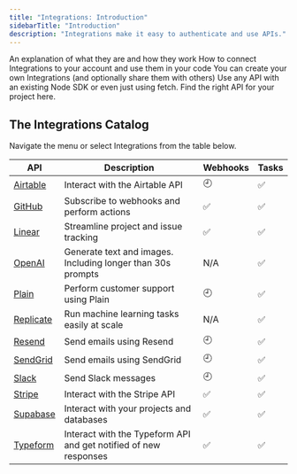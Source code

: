 ```yaml
---
title: "Integrations: Introduction"
sidebarTitle: "Introduction"
description: "Integrations make it easy to authenticate and use APIs."
---
```


<CardGroup>
  <Card
    title="What are Integrations?"
    icon="circle-question"
    href="/documentation/concepts/integrations"
  >
    An explanation of what they are and how they work
  </Card>
  <Card
    title="How to use Integrations"
    icon="gears"
    href="/documentation/guides/using-integrations"
  >
    How to connect Integrations to your account and use them in your code
  </Card>
  <Card title="How to create your own Integrations" icon="paintbrush" href="/integrations/create">
    You can create your own Integrations (and optionally share them with others)
  </Card>
  <Card title="API catalog with code examples" icon="code" href="https://trigger.dev/apis">
    Use any API with an existing Node SDK or even just using fetch. Find the right API for your
    project here.
  </Card>
</CardGroup>

## The Integrations Catalog

Navigate the menu or select Integrations from the table below.

| API                                       | Description                                                      | Webhooks | Tasks |
| ----------------------------------------- | ---------------------------------------------------------------- | -------- | ----- |
| [Airtable](/integrations/apis/airtable)   | Interact with the Airtable API                                   | 🕘       | ✅    |
| [GitHub](/integrations/apis/github)       | Subscribe to webhooks and perform actions                        | ✅       | ✅    |
| [Linear](/integrations/apis/linear)       | Streamline project and issue tracking                            | ✅       | ✅    |
| [OpenAI](/integrations/apis/openai)       | Generate text and images. Including longer than 30s prompts      | N/A      | ✅    |
| [Plain](/integrations/apis/plain)         | Perform customer support using Plain                             | 🕘       | ✅    |
| [Replicate](/integrations/apis/replicate) | Run machine learning tasks easily at scale                       | N/A      | ✅    |
| [Resend](/integrations/apis/resend)       | Send emails using Resend                                         | 🕘       | ✅    |
| [SendGrid](/integrations/apis/sendgrid)   | Send emails using SendGrid                                       | 🕘       | ✅    |
| [Slack](/integrations/apis/slack)         | Send Slack messages                                              | 🕘       | ✅    |
| [Stripe](/integrations/apis/stripe)       | Interact with the Stripe API                                     | ✅       | ✅    |
| [Supabase](/integrations/apis/supabase)   | Interact with your projects and databases                        | ✅       | ✅    |
| [Typeform](/integrations/apis/typeform)   | Interact with the Typeform API and get notified of new responses | ✅       | ✅    |
